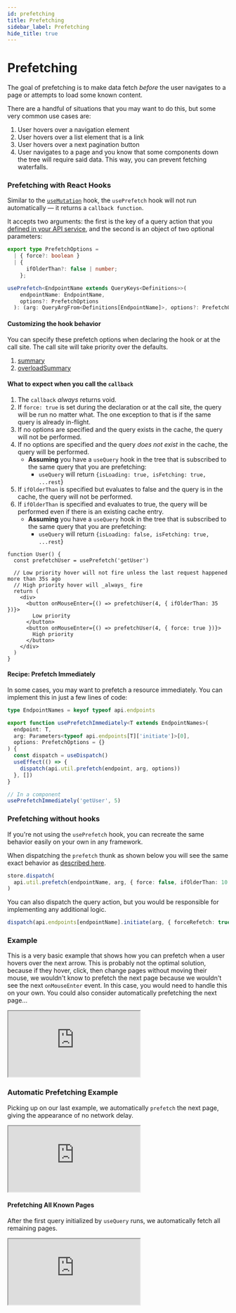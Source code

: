 ```yaml
---
id: prefetching
title: Prefetching
sidebar_label: Prefetching
hide_title: true
---
```


# Prefetching

The goal of prefetching is to make data fetch _before_ the user navigates to a page or attempts to load some known content.

There are a handful of situations that you may want to do this, but some very common use cases are:

1. User hovers over a navigation element
2. User hovers over a list element that is a link
3. User hovers over a next pagination button
4. User navigates to a page and you know that some components down the tree will require said data. This way, you can prevent fetching waterfalls.

### Prefetching with React Hooks

Similar to the [`useMutation`](./mutations) hook, the `usePrefetch` hook will not run automatically — it returns a `callback function`.

It accepts two arguments: the first is the key of a query action that you [defined in your API service](../../api/rtk-query/createApi#endpoints), and the second is an object of two optional parameters:

```ts title="usePrefetch Signature" no-transpile
export type PrefetchOptions =
  | { force?: boolean }
  | {
      ifOlderThan?: false | number;
    };

usePrefetch<EndpointName extends QueryKeys<Definitions>>(
    endpointName: EndpointName,
    options?: PrefetchOptions
  ): (arg: QueryArgFrom<Definitions[EndpointName]>, options?: PrefetchOptions) => void;
```

#### Customizing the hook behavior

You can specify these prefetch options when declaring the hook or at the call site. The call site will take priority over the defaults.

1. [summary](docblock://query/core/module.ts?token=PrefetchOptions)
2. [overloadSummary](docblock://query/core/module.ts?token=PrefetchOptions)

#### What to expect when you call the `callback`

1. The `callback` _always_ returns void.
2. If `force: true` is set during the declaration or at the call site, the query will be run no matter what. The one exception to that is if the same query is already in-flight.
3. If no options are specified and the query exists in the cache, the query will not be performed.
4. If no options are specified and the query _does not exist_ in the cache, the query will be performed.
   - **Assuming** you have a `useQuery` hook in the tree that is subscribed to the same query that you are prefetching:
     - `useQuery` will return `{isLoading: true, isFetching: true, ...rest`}
5. If `ifOlderThan` is specified but evaluates to false and the query is in the cache, the query will not be performed.
6. If `ifOlderThan` is specified and evaluates to true, the query will be performed even if there is an existing cache entry.
   - **Assuming** you have a `useQuery` hook in the tree that is subscribed to the same query that you are prefetching:
     - `useQuery` will return `{isLoading: false, isFetching: true, ...rest`}

```tsx title="usePrefetch Example"
function User() {
  const prefetchUser = usePrefetch('getUser')

  // Low priority hover will not fire unless the last request happened more than 35s ago
  // High priority hover will _always_ fire
  return (
    <div>
      <button onMouseEnter={() => prefetchUser(4, { ifOlderThan: 35 })}>
        Low priority
      </button>
      <button onMouseEnter={() => prefetchUser(4, { force: true })}>
        High priority
      </button>
    </div>
  )
}
```

#### Recipe: Prefetch Immediately

In some cases, you may want to prefetch a resource immediately. You can implement this in just a few lines of code:

```ts title="hooks/usePrefetchImmediately.ts" no-transpile
type EndpointNames = keyof typeof api.endpoints

export function usePrefetchImmediately<T extends EndpointNames>(
  endpoint: T,
  arg: Parameters<typeof api.endpoints[T]['initiate']>[0],
  options: PrefetchOptions = {}
) {
  const dispatch = useDispatch()
  useEffect(() => {
    dispatch(api.util.prefetch(endpoint, arg, options))
  }, [])
}

// In a component
usePrefetchImmediately('getUser', 5)
```

### Prefetching without hooks

If you're not using the `usePrefetch` hook, you can recreate the same behavior easily on your own in any framework.

When dispatching the `prefetch` thunk as shown below you will see the same exact behavior as [described here](#what-to-expect-when-you-call-the-callback).

```ts title="Non-hook prefetching example" no-transpile
store.dispatch(
  api.util.prefetch(endpointName, arg, { force: false, ifOlderThan: 10 })
)
```

You can also dispatch the query action, but you would be responsible for implementing any additional logic.

```ts title="Alternate method of manual prefetching" no-transpile
dispatch(api.endpoints[endpointName].initiate(arg, { forceRefetch: true }))
```

### Example

This is a very basic example that shows how you can prefetch when a user hovers over the next arrow. This is probably not the optimal solution, because if they hover, click, then change pages without moving their mouse, we wouldn't know to prefetch the next page because we wouldn't see the next `onMouseEnter` event. In this case, you would need to handle this on your own. You could also consider automatically prefetching the next page...

<iframe
  src="https://codesandbox.io/embed/concepts-prefetching-h594j?fontsize=12&hidenavigation=1&theme=dark"
  style={{
    width: '100%',
    height: '600px',
    border: 0,
    borderRadius: '4px',
    overflow: 'hidden',
  }}
  title="rtk-query-react-hooks-usePrefetch-example"
  allow="geolocation; microphone; camera; midi; vr; accelerometer; gyroscope; payment; ambient-light-sensor; encrypted-media; usb"
  sandbox="allow-modals allow-forms allow-popups allow-scripts allow-same-origin"
></iframe>

### Automatic Prefetching Example

Picking up on our last example, we automatically `prefetch` the next page, giving the appearance of no network delay.

<iframe
  src="https://codesandbox.io/embed/concepts-prefetching-automatic-2id61?fontsize=12&hidenavigation=1&theme=dark"
  style={{
    width: '100%',
    height: '600px',
    border: 0,
    borderRadius: '4px',
    overflow: 'hidden',
  }}
  title="rtk-query-react-hooks-usePrefetch-example"
  allow="geolocation; microphone; camera; midi; vr; accelerometer; gyroscope; payment; ambient-light-sensor; encrypted-media; usb"
  sandbox="allow-modals allow-forms allow-popups allow-scripts allow-same-origin"
></iframe>

#### Prefetching All Known Pages

After the first query initialized by `useQuery` runs, we automatically fetch all remaining pages.

<iframe
  src="https://codesandbox.io/embed/concepts-prefetching-automatic-waterfall-ihe5e?fontsize=12&hidenavigation=1&theme=dark&module=%2Fsrc%2Ffeatures%2Fposts%2FPostsManager.tsx"
  style={{
    width: '100%',
    height: '600px',
    border: 0,
    borderRadius: '4px',
    overflow: 'hidden',
  }}
  title="Concepts Prefetching Automatic Waterfall"
  allow="geolocation; microphone; camera; midi; vr; accelerometer; gyroscope; payment; ambient-light-sensor; encrypted-media; usb"
  sandbox="allow-modals allow-forms allow-popups allow-scripts allow-same-origin"
></iframe>
